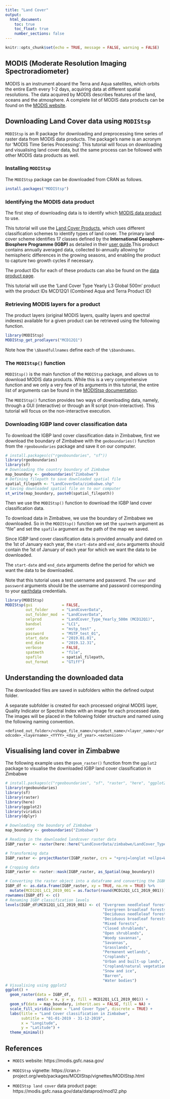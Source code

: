 ```yaml
---
title: "Land Cover"
output:
  html_document:
    toc: true
    toc_float: true
    number_sections: false
---
```


```r
knitr::opts_chunk$set(echo = TRUE, message = FALSE, warning = FALSE)
```
## MODIS (Moderate Resolution Imaging Spectroradiometer)

MODIS is an instrument aboard the Terra and Aqua satellites, which orbits the entire Earth every 1-2 days, acquiring data at different spatial resolutions. The data acquired by MODIS describes features of the land, oceans and the atmosphere. A complete list of MODIS data products can be found on the [MODIS website](https://modis.gsfc.nasa.gov/data/dataprod/).

## Downloading Land Cover data using `MODIStsp`

`MODIStsp` is an R package for downloading and preprocessing time series of raster data from MODIS data products.
The package's name is an acronym for 'MODIS Time Series Processing'.
This tutorial will focus on downloading and visualising land cover data, but the same process can be followed with other MODIS data products as well.

### Installing `MODIStsp`

The `MODIStsp` package can be downloaded from CRAN as follows.

```r
install.packages("MODIStsp")
```

### Identifying the MODIS data product

The first step of downloading data is to identify which [MODIS data product](https://modis.gsfc.nasa.gov/data/dataprod/) to use.

This tutorial will use the [Land Cover Products](https://modis.gsfc.nasa.gov/data/dataprod/mod12.php), which uses different classification schemes to identify types of land cover. The primary land cover scheme identifies 17 classes defined by the **International Geosphere-Biosphere Programme (IGBP)** as detailed in their [user guide](https://lpdaac.usgs.gov/documents/101/MCD12_User_Guide_V6.pdf).This product contains annually averaged data, collected bi-annually allowing for hemispheric differences in the growing seasons, and enabling the product to capture two growth cycles if necessary.

The product IDs for each of these products can also be found on the [data product page](https://modis.gsfc.nasa.gov/data/dataprod/mod13.php). 

This tutorial will use the 'Land Cover Type Yearly L3 Global 500m' product with the product IDs MCD12Q1 (Combined Aqua and Terra Product ID)

### Retrieving MODIS layers for a product

The product layers (original MODIS layers, quality layers and spectral indexes) available for a given product can be retrieved using the following function.

```r
library(MODIStsp)
MODIStsp_get_prodlayers("MCD12Q1")
```

Note how the `\$bandfullnames` define each of the `\$bandnames`.

### The `MODIStsp()` function

`MODIStsp()` is the main function of the `MODIStsp` package, and allows us to download MODIS data products. While this is a very comprehensive function and we only a very few of its arguments in this tutorial, the entire list of arguments can be found in the [MODIStsp documentation](https://docs.ropensci.org/MODIStsp/reference/MODIStsp.html).

The `MODIStsp()` function provides two ways of downloading data, namely, through a GUI (interactive) or through an R script (non-interactive). This tutorial will focus on the non-interactive execution.

### Downloading IGBP land cover classification data

To download the IGBP land cover classification data in Zimbabwe, first we download the boundary of Zimbabwe with the `geoboundaries()` function from the `rgeoboundaries` package and save it on our computer.

```r
# install.packages(c("rgeoboundaries", "sf"))
library(rgeoboundaries)
library(sf)
# Downloading the country boundary of Zimbabwe
map_boundary <- geoboundaries("Zimbabwe")
# Defining filepath to save downloaded spatial file
spatial_filepath <- "LandCoverData/zimbabwe.shp"
# Saving downloaded spatial file on to our computer
st_write(map_boundary, paste0(spatial_filepath))
```

Then we use the `MODIStsp()` function to download the IGBP land cover classification data.

To download data in Zimbabwe, we use the boundary of Zimbabwe we downloaded. So in the `MODIStsp()` function we set the `spatmeth` argument as "file" and set the `spafile` argument as the path of the map we saved.

Since IGBP land cover classification data is provided annually and dated on the 1st of January each year, the `start-date` and `end_date` arguments should contain the 1st of January of each year for which we want the data to be downloaded.

The `start-date` and `end_date` arguments define the period for which we want the data to be downloaded.

Note that this tutorial uses a test username and password. The `user` and `password` arguments should be the username and password corresponding to your [earthdata](https://urs.earthdata.nasa.gov/) credentials.

```r
library(MODIStsp)
MODIStsp(gui             = FALSE,
         out_folder      = "LandCoverData",
         out_folder_mod  = "LandCoverData",
         selprod         = "LandCover_Type_Yearly_500m (MCD12Q1)",
         bandsel         = "LC1", 
         user            = "mstp_test" ,
         password        = "MSTP_test_01",
         start_date      = "2019.01.01", 
         end_date        = "2019.12.31", 
         verbose         = FALSE,
         spatmeth        = "file",
         spafile         = spatial_filepath,
         out_format      = "GTiff")
```

## Understanding the downloaded data

The downloaded files are saved in subfolders within the defined output folder.

A separate subfolder is created for each processed original MODIS layer, Quality Indicator or Spectral Index with an image for each processed date. The images will be placed in the following folder structure and named using the following naming convention.

`<defined_out_folder>/<shape_file_name>/<product_name>/<layer_name>/<prodcode>_<layername>_<YYYY>_<day_of_year>.<extension>`

## Visualising land cover in Zimbabwe

The following example uses the `geom_raster()` function from the `ggplot2` package to visualise the downloaded IGBP land cover classification in Zimbabwe

```r
# install.packages(c("rgeoboundaries", "sf", "raster", "here", "ggplot2", "viridis"))
library(rgeoboundaries)
library(sf)
library(raster)
library(here)
library(ggplot2)
library(viridis)
library(dplyr)

# Downloading the boundary of Zimbabwe
map_boundary <- geoboundaries("Zimbabwe")

# Reading in the downloaded landcover raster data
IGBP_raster <- raster(here::here("LandCoverData/zimbabwe/LandCover_Type_Yearly_500m_v6/LC1/MCD12Q1_LC1_2019_001.tif"))

# Transforming data
IGBP_raster <- projectRaster(IGBP_raster, crs = "+proj=longlat +ellps=WGS84 +datum=WGS84 +no_defs")

# Cropping data
IGBP_raster <- raster::mask(IGBP_raster, as_Spatial(map_boundary))

# Converting the raster object into a dataframe and converting the IGBP classification into a factor
IGBP_df <- as.data.frame(IGBP_raster, xy = TRUE, na.rm = TRUE) %>%
  mutate(MCD12Q1_LC1_2019_001 = as.factor(round(MCD12Q1_LC1_2019_001)))
rownames(IGBP_df) <- c()
# Renaming IGBP classification levels
levels(IGBP_df$MCD12Q1_LC1_2019_001) <- c( "Evergreen needleleaf forests",
                                           "Evergreen broadleaf forests",
                                           "Deciduous needleleaf forests",
                                           "Deciduous broadleaf forests",
                                           "Mixed forests",
                                           "Closed shrublands",
                                           "Open shrublands",
                                           "Woody savannas",
                                           "Savannas",
                                           "Grasslands",
                                           "Permanent wetlands",
                                           "Croplands",
                                           "Urban and built-up lands",
                                           "Cropland/natural vegetation mosaics",
                                           "Snow and ice",
                                           "Barren",
                                           "Water bodies")
# Visualising using ggplot2
ggplot() + 
  geom_raster(data = IGBP_df,
              aes(x = x, y = y, fill = MCD12Q1_LC1_2019_001)) +
  geom_sf(data = map_boundary, inherit.aes = FALSE, fill = NA) +
  scale_fill_viridis(name = "Land Cover Type", discrete = TRUE) +
  labs(title = "Land Cover classification in Zimbabwe",
       subtitle = "01-01-2019 - 31-12-2019",
       x = "Longitude",
       y = "Latitude") +
  theme_minimal()
```




## References

- `MODIS` website: https://modis.gsfc.nasa.gov/

- `MODIStsp` vignette: https://cran.r-project.org/web/packages/MODIStsp/vignettes/MODIStsp.html

- `MODIStsp land cover` data product page: https://modis.gsfc.nasa.gov/data/dataprod/mod12.php
